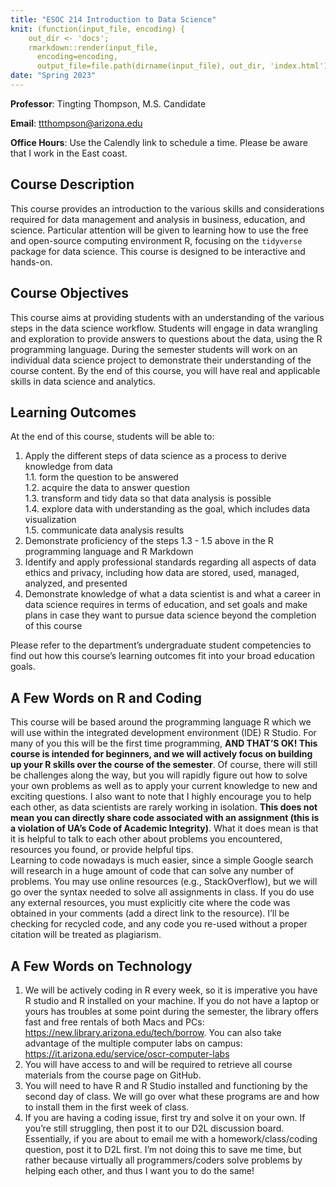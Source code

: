 ```yaml
---
title: "ESOC 214 Introduction to Data Science"
knit: (function(input_file, encoding) {
    out_dir <- 'docs';
    rmarkdown::render(input_file,
      encoding=encoding,
      output_file=file.path(dirname(input_file), out_dir, 'index.html'))})
date: "Spring 2023"
---
```


**Professor**: Tingting Thompson, M.S. Candidate  

**Email**: [ttthompson@arizona.edu](mailto:ttthompson@arizona.edu?subject=ESOC 214)  

**Office Hours**: Use the Calendly link to schedule a time. Please be aware that I work in the East coast.


## Course Description
This course provides an introduction to the various skills and considerations required for data management and analysis in business, education, and science. Particular attention will be given to learning how to use the free and open-source computing environment R, focusing on the `tidyverse` package for data science. This course is designed to be interactive and hands-on.

## Course Objectives
This course aims at providing students with an understanding of the various steps in the data science workflow. Students will engage in data wrangling and exploration to provide answers to questions about the data, using the R programming language. During the semester students will work on an individual data science project to demonstrate their understanding of the course content. By the end of this course, you will have real and applicable skills in data science and analytics.

## Learning Outcomes
At the end of this course, students will be able to:  

1. Apply the different steps of data science as a process to derive knowledge from data  
1.1. form the question to be answered  
1.2. acquire the data to answer question  
1.3. transform and tidy data so that data analysis is possible  
1.4. explore data with understanding as the goal, which includes data visualization  
1.5. communicate data analysis results  
2. Demonstrate proficiency of the steps 1.3 - 1.5 above in the R programming language and R Markdown
3. Identify and apply professional standards regarding all aspects of data ethics and privacy, including how data are stored, used, managed, analyzed, and presented
4. Demonstrate knowledge of what a data scientist is and what a career in data science requires in terms of education, and set goals and make plans in case they want to pursue data science beyond the completion of this course

Please refer to the department’s undergraduate student competencies to find out how this course’s learning outcomes fit into your broad education goals.

## A Few Words on R and Coding

This course will be based around the programming language R which we will use within the integrated development environment (IDE) R Studio. For many of you this will be the first time programming, **AND THAT’S OK! This course is intended for beginners, and we will actively focus on building up your R skills over the course of the semester**. Of course, there will still be challenges along the way, but you will rapidly figure out how to solve your own problems as well as to apply your current knowledge to new and exciting questions. 
I also want to note that I highly encourage you to help each other, as data scientists are rarely working in isolation. **This does not mean you can directly share code associated with an assignment (this is a violation of UA’s Code of Academic Integrity)**. What it does mean is that it is helpful to talk to each other about problems you encountered, resources you found, or provide helpful tips.  
Learning to code nowadays is much easier, since a simple Google search will research in a huge amount of code that can solve any number of problems. You may use online resources (e.g., StackOverflow), but we will go over the syntax needed to solve all assignments in class. If you do use any external resources, you must explicitly cite where the code was obtained in your comments (add a direct link to the resource). I’ll be checking for recycled code, and any code you re-used without a proper citation will be treated as plagiarism.

## A Few Words on Technology
1. We will be actively coding in R every week, so it is imperative you have R studio and R installed on your machine. If you do not have a laptop or yours has troubles at some point during the semester, the library offers fast and free rentals of both Macs and PCs: [https://new.library.arizona.edu/tech/borrow](https://new.library.arizona.edu/tech/borrow). You can also take advantage of the multiple computer labs on campus: [https://it.arizona.edu/service/oscr-computer-labs](https://it.arizona.edu/service/oscr-computer-labs)
2. You will have access to and will be required to retrieve all course materials from the course page on GitHub.
3. You will need to have R and R Studio installed and functioning by the second day of class. We will go over what these programs are and how to install them in the first week of class.
4. If you are having a coding issue, first try and solve it on your own. If you’re still struggling, then post it to our D2L discussion board. Essentially, if you are about to email me with a homework/class/coding question, post it to D2L first. I’m not doing this to save me time, but rather because virtually all programmers/coders solve problems by helping each other, and thus I want you to do the same! 


